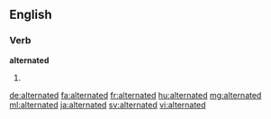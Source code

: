 ==English==

===Verb===
'''alternated'''

# {{past of|alternate}}

[[de:alternated]]
[[fa:alternated]]
[[fr:alternated]]
[[hu:alternated]]
[[mg:alternated]]
[[ml:alternated]]
[[ja:alternated]]
[[sv:alternated]]
[[vi:alternated]]